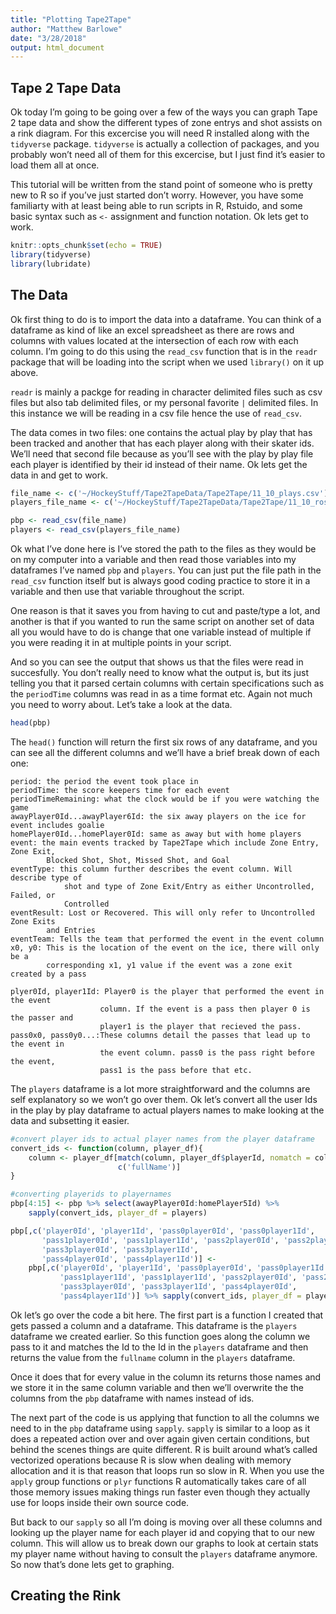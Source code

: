 ```yaml
---
title: "Plotting Tape2Tape"
author: "Matthew Barlowe"
date: "3/28/2018"
output: html_document
---
```

## Tape 2 Tape Data

Ok today I'm going to be going over a few of the ways you can graph Tape 2 tape
data and show the different types of zone entrys and shot assists on a rink diagram.
For this excercise you will need R installed along with the `tidyverse` package.
`tidyverse` is actually a collection of packages, and you probably won't need 
all of them for this excercise, but I just find it's easier to load them all at 
once.

This tutorial will be written from the stand point of someone who is pretty new
to R so if you've just started don't worry. However, you have some familiarty 
with at least being able to run scripts in R, Rstuido, and some basic syntax 
such as `<-` assignment and function notation. Ok lets get to work.

```r
knitr::opts_chunk$set(echo = TRUE)
library(tidyverse)
library(lubridate)
```

## The Data

Ok first thing to do is to import the data into a dataframe. You can think of a
dataframe as kind of like an excel spreadsheet as there are rows and columns with
values located at the intersection of each row with each column. I'm going to
do this using the `read_csv` function that is in the `readr` package that will 
be loading into the script when we used `library()` on it up above.

`readr` is mainly a packge for reading in character delimited files such as csv
files but also tab delimited files, or my personal favorite `|` delimited files.
In this instance we will be reading in a csv file hence the use of `read_csv`.

The data comes in two files: one contains the actual play by play that has been 
tracked and another that has each player along with their skater ids. We'll need
that second file because as you'll see with the play by play file each player 
is identified by their id instead of their name. Ok lets get the data in and
get to work.

```r
file_name <- c('~/HockeyStuff/Tape2TapeData/Tape2Tape/11_10_plays.csv')
players_file_name <- c('~/HockeyStuff/Tape2TapeData/Tape2Tape/11_10_roster.csv')

pbp <- read_csv(file_name)
players <- read_csv(players_file_name)
```

Ok what I've done here is I've stored the path to the files as they would be on 
my computer into a variable and then read those variables into my dataframes I've
named `pbp` and `players`. You can just put the file path in the `read_csv` function
itself but is always good coding practice to store it in a variable and then use
that variable throughout the script. 

One reason is that it saves you from having 
to cut and paste/type a lot, and another is that if you wanted to run the same
script on another set of data all you would have to do is change that one variable
instead of multiple if you were reading it in at multiple points in your script. 

And so you can see the output that shows us that the files were read in succesfully.
You don't really need to know what the output is, but its just telling you that
it parsed certain columns with certain specifications such as the `periodTime` 
columns was read in as a time format etc. Again not much you need to worry about. 
Let's take a look at the data.

```r
head(pbp)
```

The `head()` function will return the first six rows of any dataframe, and you 
can see all the different columns and we'll have a brief break down of each one:
```
period: the period the event took place in
periodTime: the score keepers time for each event
periodTimeRemaining: what the clock would be if you were watching the game
awayPlayer0Id...awayPlayer6Id: the six away players on the ice for event includes goalie
homePlayer0Id...homePlayer0Id: same as away but with home players
event: the main events tracked by Tape2Tape which include Zone Entry, Zone Exit, 
        Blocked Shot, Shot, Missed Shot, and Goal
eventType: this column further describes the event column. Will describe type of
            shot and type of Zone Exit/Entry as either Uncontrolled, Failed, or
            Controlled
eventResult: Lost or Recovered. This will only refer to Uncontrolled Zone Exits 
        and Entries
eventTeam: Tells the team that performed the event in the event column
x0, y0: This is the location of the event on the ice, there will only be a 
        corresponding x1, y1 value if the event was a zone exit created by a pass

plyer0Id, player1Id: Player0 is the player that performed the event in the event
                    column. If the event is a pass then player 0 is the passer and
                    player1 is the player that recieved the pass.
pass0x0, pass0y0...:These columns detail the passes that lead up to the event in 
                    the event column. pass0 is the pass right before the event,
                    pass1 is the pass before that etc.
```
The `players` dataframe is a lot more straightforward and the columns are 
self explanatory so we won't go over them. Ok let's convert all the user Ids
in the play by play dataframe to actual players names to make looking at the 
data and subsetting it easier.

```r
#convert player ids to actual player names from the player dataframe
convert_ids <- function(column, player_df){
    column <- player_df[match(column, player_df$playerId, nomatch = column), 
                        c('fullName')]
}

#converting playerids to playernames
pbp[4:15] <- pbp %>% select(awayPlayer0Id:homePlayer5Id) %>%
    sapply(convert_ids, player_df = players)

pbp[,c('player0Id', 'player1Id', 'pass0player0Id', 'pass0player1Id', 
       'pass1player0Id', 'pass1player1Id', 'pass2player0Id', 'pass2player1Id',
       'pass3player0Id', 'pass3player1Id', 
       'pass4player0Id', 'pass4player1Id')] <- 
    pbp[,c('player0Id', 'player1Id', 'pass0player0Id', 'pass0player1Id', 
           'pass1player1Id', 'pass1player1Id', 'pass2player0Id', 'pass2player1Id',
           'pass3player0Id', 'pass3player1Id', 'pass4player0Id', 
           'pass4player1Id')] %>% sapply(convert_ids, player_df = players)
```

Ok let's go over the code a bit here. The first part is a function I created 
that gets passed a column and a dataframe. This dataframe is the `players` dataframe
we created earlier. So this function goes along the column we pass to it and matches
the Id to the Id in the `players` dataframe and then returns the value from 
the `fullname` column in the `players` dataframe. 

Once it does that for 
every value in the column its returns those names and we store it in the same 
column variable and then we'll overwrite the the columns from the `pbp` 
dataframe with names instead of ids. 

The next part of the code is us applying
that function to all the columns we need to in the `pbp` dataframe using 
`sapply`. `sapply` is similar to a loop as it does a repeated action over
and over again given certain conditions, but behind the scenes things are quite
different. R is built around what's called vectorized operations because
R is slow when dealing with memory allocation and it is that reason that loops
run so slow in R. When you use the `apply` group functions or `plyr` functions
R automatically takes care of all those memory issues making things run faster
even though they actually use for loops inside their own source code.

But back to our `sapply` so all I'm doing is moving over all these columns and
looking up the player name for each player id and copying that to our new column.
This will allow us to break down our graphs to look at certain stats my player
name without having to consult the `players` dataframe anymore. So now that's 
done lets get to graphing.

## Creating the Rink
